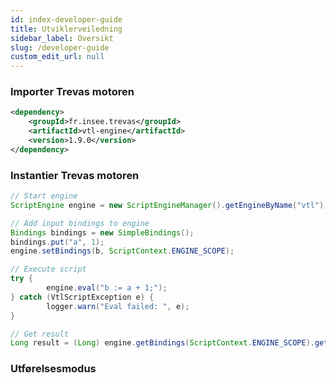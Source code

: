 ```yaml
---
id: index-developer-guide
title: Utviklerveiledning
sidebar_label: Oversikt
slug: /developer-guide
custom_edit_url: null
---
```



### Importer Trevas motoren

```xml
<dependency>
    <groupId>fr.insee.trevas</groupId>
    <artifactId>vtl-engine</artifactId>
    <version>1.9.0</version>
</dependency>
```

### Instantier Trevas motoren

```java
// Start engine
ScriptEngine engine = new ScriptEngineManager().getEngineByName("vtl");

// Add input bindings to engine
Bindings bindings = new SimpleBindings();
bindings.put("a", 1);
engine.setBindings(b, ScriptContext.ENGINE_SCOPE);

// Execute script
try {
        engine.eval("b := a + 1;");
} catch (VtlScriptException e) {
		logger.warn("Eval failed: ", e);
}

// Get result
Long result = (Long) engine.getBindings(ScriptContext.ENGINE_SCOPE).get("b");
```

### Utførelsesmodus

<div className="row">
	<div className="col">
		<Card
			title="Grunnleggende mote"
			page={useBaseUrl('/developer-guide/basic-mode')}
		/>
	</div>
	<div className="col">
		<Card
			title="Spark modus"
			page={useBaseUrl('/developer-guide/spark-mode')}
		/>
	</div>
</div>
